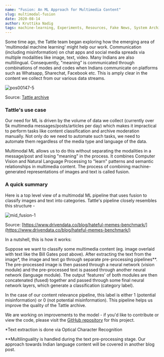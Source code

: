 ```yaml
---
name: "Fusion: An ML Approach for Multimedia Content"
slug: multimodal-fusion
date: 2020-08-14
author: Kruttika Nadig
tags: machine-learning, Experiments, Resources, Fake News, System Architecture, devlog
---
```


Some time ago, the Tattle team began exploring how the emerging area of 'multimodal machine learning' might help our work. Communication (including misinformation) on chat apps and social media spreads via multiple modalities like image, text, video. Many Indians are also multilingual. Consequently, "meaning” is communicated through combinations of modes and codes when Indians communicate on platforms such as Whatsapp, Sharechat, Facebook etc. This is amply clear in the content we collect from our various data streams.

![pos00147-5](../images/pos00147-5.jpg)

Source: [Tattle archive](https://tattle.co.in/products/kosh)

### Tattle's use case

Our need for ML is driven by the volume of data we collect (currently over 5k multimedia messages/posts/articles per day) which makes it impractical to perform tasks like content classification and archive moderation manually. Not only do we need to automate such tasks, we need to automate them regardless of the media type and language of the data.

Multimodal ML allows us to do this without separating the modalities in a message/post and losing "meaning" in the process. It combines Computer Vision and Natural Language Processing to "learn" patterns and semantic relationships in multimedia content. The process of combining machine-generated representations of images and text is called fusion.

### A quick summary

Here is a top level view of a multimodal ML pipeline that uses fusion to classify images and text into categories. Tattle's pipeline closely resembles this structure -

![mid_fusion-1](../images/mid_fusion-1.png)

Source: [https://www.drivendata.co/blog/hateful-memes-benchmark/](https://www.drivendata.co/blog/hateful-memes-benchmark/)

In a nutshell, this is how it works:

Suppose we want to classify some multimedia content (eg. image overlaid with text like the Bill Gates post above). After extracting the text from the image*, the image and text go through separate pre-processing pipelines**. The pre-processed image is then passed through a neural network (vision module) and the pre-processed text is passed through another neural network (language module). The output 'features' of both modules are then concatenated (fused) together and passed through some final neural network layers, which generate a classification (category label).

In the case of our content relevance pipeline, this label is either 1 (potential misinformation) or 0 (not potential misinformation). This pipeline helps us improve the quality of the Tattle archive.

We are working on improvements to the model - if you'd like to contribute or view the code, please visit the [GitHub repository](https://github.com/tattle-made/content-relevance/branches) for this project.

*Text extraction is done via Optical Character Recognition

**Multilinguality is handled during the text pre-processing stage. Our approach towards Indian language content will be covered in another blog post.
